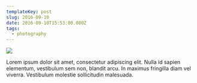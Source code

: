 ```yaml
---
templateKey: post
slug: 2016-09-10
date: 2016-09-10T15:53:00.000Z
tags:
  - photography
---
```

![](../../static/assets/20160910-IMG_3818.jpg)

Lorem ipsum dolor sit amet, consectetur adipiscing elit. Nulla id sapien elementum, vestibulum sem non, blandit arcu. In maximus fringilla diam vel viverra. Vestibulum molestie sollicitudin malesuada.
